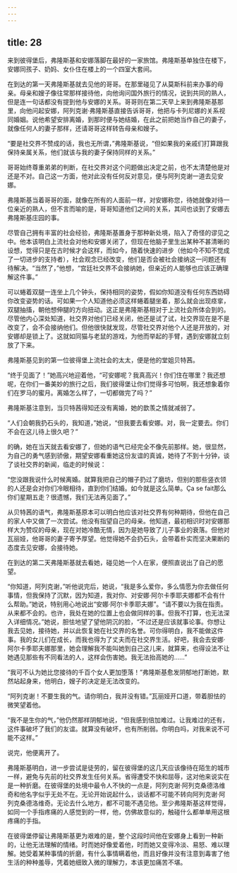```yaml
---
---
---
```

title: 28
---




来到彼得堡后，弗隆斯基和安娜落脚在最好的一家旅馆。弗隆斯基单独住在楼下，安娜同孩子、奶妈、女仆住在楼上的一个四室大套间。

在到达的第一天弗隆斯基就去见他的哥哥。在那里碰见了从莫斯科前来办事的母亲。母亲和嫂子像往常那样接待他，向他询问国外旅行的情况，说到共同的熟人，但是连一句话都没有提到他与安娜的关系。哥哥则在第二天早上来到弗隆斯基那里，向他问起安娜，阿列克谢·弗隆斯基直接告诉哥哥，他把与卡列尼娜的关系视同婚姻。说他希望安排离婚，到那时便与她结婚，在此之前把她当作自己的妻子，就像任何人的妻子那样，还请哥哥这样转告母亲和嫂子。

“要是社交界不赞成的话，我也无所谓，”弗隆斯基说，“但如果我的亲戚们打算跟我保持亲属关系，他们就该与我的妻子保持同样的关系。”

哥哥始终尊重弟弟的判断，在社交界对这个问题做出决定之前，也不太清楚他是对还是不对。自己这一方面，他对此没有任何反对意见，便与阿列克谢一道去见安娜。

弗隆斯基当着哥哥的面，就像在所有的人面前一样，对安娜称您，待她就像对待一位亲近的熟人，但不言而喻的是，哥哥知道他们之间的关系，其间也谈到了安娜去弗隆斯基庄园的事。

尽管自己拥有丰富的社会经验，弗隆斯基置身于那种新处境，陷入了奇怪的谬见之中。他本该明白上流社会对他和安娜关闭了，但现在他脑子里生出某种不甚清晰的设想，觉得只是在古时候才会这样，而如今，随着快速的进步（他如今不知不觉成了一切进步的支持者），社会观念已经改变，他们是否会被社会接纳这一问题还有待解决。“当然了，”他想，“宫廷社交界不会接纳她，但亲近的人能够也应该正确理解这件事。”

可以蜷着双腿一连坐上几个钟头，保持相同的姿势，假如你知道没有任何东西妨碍你改变姿势的话。可如果一个人知道他必须这样蜷着腿坐着，那么就会出现痉挛，双腿抽搐，朝他想伸腿的方向扭动。这正是弗隆斯基相对于上流社会所体会到的。尽管他内心深处知道，社交界对他们已经关闭，他还是试了试，社交界现在是不是改变了，会不会接纳他们。但他很快就发现，尽管社交界对他个人还是开放的，对安娜却是锁上了。这就如同猫与老鼠的游戏，为他而举起的手臂，遇到安娜就立刻放了下来。

弗隆斯基见到的第一位彼得堡上流社会的太太，便是他的堂姐贝特茜。

“终于见面了！”她高兴地迎着他，“可安娜呢？我真高兴！你们住在哪里？我还想呢，在你们一番美妙的旅行之后，我们彼得堡让你们觉得多可怕啊，我还想象着你们在罗马的蜜月。离婚怎么样了，一切都做完了吗？”

弗隆斯基注意到，当贝特茜得知还没有离婚，她的歆羡之情就减弱了。

“人们会朝我扔石头的，我知道，”她说，“但我要去看安娜。对，我一定要去。你们不会在这儿待上很久吧？”

的确，她在当天就去看安娜了，但她的语气已经完全不像先前那样。她，很显然，为自己的勇气感到骄傲，期望安娜看重她这份友谊的真诚，她待了不到十分钟，谈了谈社交界的新闻，临走的时候说：

“您没跟我说什么时候离婚。就算我把自己的帽子扔过了磨坊，但别的那些竖衣领的人还是会对你们冷眼相待，直到你们结婚。如今就是这么简单。Ça se fait那么你们星期五走？很遗憾，我们无法再见面了。”

从贝特茜的语气，弗隆斯基原本可以明白他应该对社交界有何种期待，但他在自己的家人中又做了一次尝试。他没有指望自己的母亲。他知道，最初相识时对安娜那样大为赞叹的母亲，现在对她冷酷无情，因为是她导致了儿子事业的衰落。但他对瓦丽娅，他哥哥的妻子寄予厚望。他觉得她不会扔石头，会带着朴实而坚决果断的态度去见安娜，会接待她。

在到达的第二天弗隆斯基就去看她，碰见她一个人在家，便照直说出了自己的愿望。

“你知道，阿列克谢，”听他说完后，她说，“我是多么爱你，多么情愿为你去做任何事情，但我保持了沉默，因为知道，我对你、对安娜·阿尔卡季耶夫娜都不会有什么帮助。”她说，特别用心地说出“安娜·阿尔卡季耶夫娜”。“请不要以为我在指责。从来都不会的。也许，我处在她的位置上也会做同样的事。但我不打算，也无法深入详细情况。”她说，胆怯地望了望他阴沉的脸，“不过还是应该就事论事。你想让我去见她，接待她，并以此恢复她在社交界的名誉。可你得明白，我不能做这件事。我的女儿们在成长，而我也得为了丈夫而在社交界生活。好吧，我会去安娜·阿尔卡季耶夫娜那里，她会理解我不能叫她到自己这儿来，就算来，也得设法不让她遇见那些有不同看法的人，这样会伤害她。我无法抬高她的……”

“我可不认为她比您接待的千百个女人更加堕落！”弗隆斯基愈发阴郁地打断她，默然站起身来，他明白，嫂子的决定是无法改变的。

“阿列克谢！不要生我的气。请你明白，我并没有错。”瓦丽娅开口道，带着胆怯的微笑望着他。

“我不是生你的气，”他仍然那样阴郁地说，“但我感到倍加难过。让我难过的还有，这件事破坏了我们的友谊。就算没有破坏，也有所削弱。你明白吗，对我来说不可能不这样。”

说完，他便离开了。

弗隆斯基明白，进一步尝试是徒劳的，留在彼得堡的这几天应该像待在陌生的城市一样，避免与先前的社交界发生任何关系。省得遭受不快和屈辱，这对他来说实在是一种折磨。在彼得堡的处境中最令人不快的一点是，阿列克谢·阿列克桑德洛维奇和他名字似乎无处不在。无论开始说起什么，谈话都不可能不转向阿列克谢·阿列克桑德洛维奇。无论去什么地方，都不可能不遇见他。至少弗隆斯基这样觉得，如同一个手指疼痛的人感觉到的一样，他，仿佛故意似的，触碰什么都单单用这根疼痛的手指。

在彼得堡停留让弗隆斯基更为艰难的是，整个这段时间他在安娜身上看到一种新的，让他无法理解的情绪。时而她好像爱着他，时而她又变得冷淡、易怒、难以理解。她受着某种事情的折磨，有什么事情瞒着他，而且好像并没有注意到毒害了他生活的种种羞辱，凭着她细致入微的理解力，本该更加痛苦不堪。